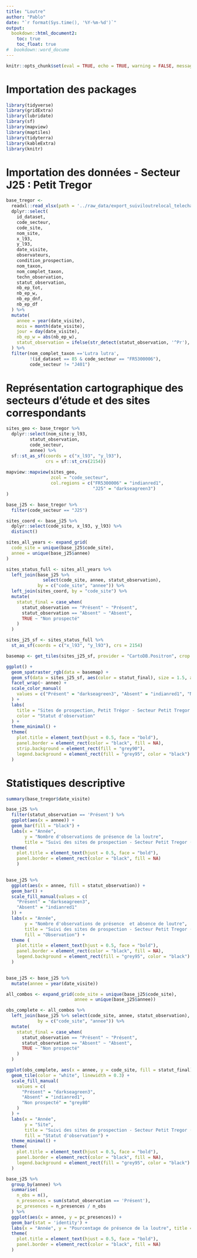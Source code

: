 ```yaml
---
title: "Loutre"
author: "Pablo"
date: "`r format(Sys.time(), '%Y-%m-%d')`"
output:
  bookdown::html_document2:
    toc: true
    toc_float: true
#  bookdown::word_docume
---
```


```r
knitr::opts_chunk$set(eval = TRUE, echo = TRUE, warning = FALSE, message = FALSE)
```

# Importation des packages

```r
library(tidyverse)
library(gridExtra)
library(lubridate)
library(sf)
library(mapview)
library(maptiles)
library(tidyterra)
library(kableExtra)
library(knitr)
```

# Importation des données - Secteur J25 : Petit Tregor 

```r
base_tregor <-
  readxl::read_xlsx(path = '../raw_data/export_suiviloutrelocal_telecharger_csv_2025_04_03_10h58m17.xlsx') %>%
  dplyr::select(
    id_dataset,
    code_secteur,
    code_site,
    nom_site,
    x_l93,
    y_l93,
    date_visite,
    observateurs,
    condition_prospection,
    nom_taxon,
    nom_complet_taxon,
    techn_observation,
    statut_observation,
    nb_ep_tot,
    nb_ep_w,
    nb_ep_dnf,
    nb_ep_df
  ) %>%
  mutate(
    annee = year(date_visite),
    mois = month(date_visite),
    jour = day(date_visite),
    nb_ep_w = abs(nb_ep_w),
    statut_observation = ifelse(str_detect(statut_observation, '^Pr'), yes = 'Présent', no = 'Absent')
  ) %>% 
  filter(nom_complet_taxon =='Lutra lutra',
         !(id_dataset == 85 & code_secteur == "FR5300006"),
         code_secteur != "J401")
```


# Représentation cartographique des secteurs d'étude et des sites correspondants

```r
sites_geo <- base_tregor %>% 
  dplyr::select(nom_site:y_l93,
         statut_observation,
         code_secteur,
         annee) %>% 
  sf::st_as_sf(coords = c("x_l93", "y_l93"),
               crs = sf::st_crs(2154))
 
mapview::mapview(sites_geo, 
                 zcol = "code_secteur",
                 col.regions = c("FR5300006" = "indianred1", 
                                 "J25" = "darkseagreen3") 
)
```


```r

base_j25 <- base_tregor %>%
  filter(code_secteur == "J25")

sites_coord <- base_j25 %>%
  dplyr::select(code_site, x_l93, y_l93) %>%
  distinct()

sites_all_years <- expand_grid(
  code_site = unique(base_j25$code_site),
  annee = unique(base_j25$annee)
)

sites_status_full <- sites_all_years %>%
  left_join(base_j25 %>% 
              select(code_site, annee, statut_observation),
            by = c("code_site", "annee")) %>%
  left_join(sites_coord, by = "code_site") %>%
  mutate(
    statut_final = case_when(
      statut_observation == "Présent" ~ "Présent",
      statut_observation == "Absent" ~ "Absent",
      TRUE ~ "Non prospecté"
    )
  )

sites_j25_sf <- sites_status_full %>%
  st_as_sf(coords = c("x_l93", "y_l93"), crs = 2154)

basemap <- get_tiles(sites_j25_sf, provider = "CartoDB.Positron", crop = TRUE, zoom = 12)

ggplot() +
  geom_spatraster_rgb(data = basemap) +
  geom_sf(data = sites_j25_sf, aes(color = statut_final), size = 1.5, alpha = 0.9) +
  facet_wrap(~ annee) +
  scale_color_manual(
    values = c("Présent" = "darkseagreen3", "Absent" = "indianred1", "Non prospecté" = "grey40")
  ) +
  labs(
    title = "Sites de prospection, Petit Trégor - Secteur Petit Tregor (J25)",
    color = "Statut d'observation"
  ) +
  theme_minimal() +
  theme(
    plot.title = element_text(hjust = 0.5, face = "bold"),
    panel.border = element_rect(color = "black", fill = NA),
    strip.background = element_rect(fill = "grey90"),
    legend.background = element_rect(fill = "grey95", color = "black")
  )

```

# Statistiques descriptive


```r
summary(base_tregor$date_visite)
```


```r
base_j25 %>%
  filter(statut_observation == 'Présent') %>%
  ggplot(aes(x = annee)) +
  geom_bar(fill = "black") +
  labs(x = "Année", 
       y = "Nombre d'observations de présence de la loutre", 
       title = "Suivi des sites de prospection - Secteur Petit Tregor (J25)") +
  theme(
    plot.title = element_text(hjust = 0.5, face = "bold"),
    panel.border = element_rect(color = "black", fill = NA)
    )
  
```

```r
base_j25 %>%
  ggplot(aes(x = annee, fill = statut_observation)) +
  geom_bar() +
  scale_fill_manual(values = c(
    "Présent" = "darkseagreen3",
    "Absent" = "indianred1"
  )) +
  labs(x = "Année",
       y = "Nombre d'observations de présence  et absence de loutre",
       title = "Suivi des sites de prospection - Secteur Petit Tregor (J25)",
       fill = "Observation") +
  theme (
    plot.title = element_text(hjust = 0.5, face = "bold"),
    panel.border = element_rect(color = "black", fill = NA),
    legend.background = element_rect(fill = "grey95", color = "black")
  )
  

```

```r


base_j25 <- base_j25 %>%
  mutate(annee = year(date_visite))

all_combos <- expand_grid(code_site = unique(base_j25$code_site),
                          annee = unique(base_j25$annee))

obs_complete <- all_combos %>%
  left_join(base_j25 %>% select(code_site, annee, statut_observation),
            by = c("code_site", "annee")) %>%
  mutate(
    statut_final = case_when(
      statut_observation == "Présent" ~ "Présent",
      statut_observation == "Absent" ~ "Absent",
      TRUE ~ "Non prospecté"
    )
  )

ggplot(obs_complete, aes(x = annee, y = code_site, fill = statut_final)) +
  geom_tile(color = "white", linewidth = 0.3) +
  scale_fill_manual(
    values = c(
      "Présent" = "darkseagreen3",
      "Absent" = "indianred1",
      "Non prospecté" = "grey80"
    )
  ) +
  labs(x = "Année",
       y = "Site",
       title = "Suivi des sites de prospection - Secteur Petit Tregor (J25)",
       fill = "Statut d'observation") +
  theme_minimal() +
  theme(
    plot.title = element_text(hjust = 0.5, face = "bold"),
    panel.border = element_rect(color = "black", fill = NA),
    legend.background = element_rect(fill = "grey95", color = "black")
  )
```


```r
base_j25 %>%
  group_by(annee) %>%
  summarise(
    n_obs = n(),
    n_presences = sum(statut_observation == 'Présent'),
    pc_presences = n_presences / n_obs
  ) %>%
  ggplot(aes(x = annee, y = pc_presences)) +
  geom_bar(stat = 'identity') +
  labs(x = "Année", y = "Pourcentage de présence de la loutre", title = "Suivi des sites de prospection - Secteur Petit Tregor (J25)") +
  theme(
    plot.title = element_text(hjust = 0.5, face = "bold"),
    panel.border = element_rect(color = "black", fill = NA)
  )

```



